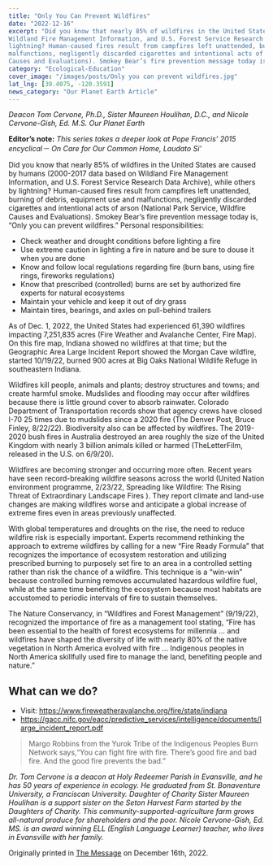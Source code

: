 ```yaml
---
title: "Only You Can Prevent Wildfires"
date: "2022-12-16"
excerpt: "Did you know that nearly 85% of wildfires in the United States are caused by humans (2000-2017 data based on
Wildland Fire Management Information, and U.S. Forest Service Research Data Archive), while others by
lightning? Human-caused fires result from campfires left unattended, burning of debris, equipment use and
malfunctions, negligently discarded cigarettes and intentional acts of arson (National Park Service, Wildfire
Causes and Evaluations). Smokey Bear’s fire prevention message today is, “Only you can prevent wildfires.”"
category: "Ecological-Education"
cover_image: "/images/posts/Only you can prevent wildfires.jpg"
lat_lng: [39.4075, -120.3591]
news_category: "Our Planet Earth Article"
---
```


_Deacon Tom Cervone, Ph.D., Sister Maureen Houlihan, D.C., and Nicole Cervone-Gish, Ed. M.S.
Our Planet Earth_

**Editor’s note:** _This series takes a deeper look at Pope Francis’ 2015 encyclical－ On Care for Our Common
Home, Laudato Si’_

Did you know that nearly 85% of wildfires in the United States are caused by humans (2000-2017 data based on
Wildland Fire Management Information, and U.S. Forest Service Research Data Archive), while others by
lightning? Human-caused fires result from campfires left unattended, burning of debris, equipment use and
malfunctions, negligently discarded cigarettes and intentional acts of arson (National Park Service, Wildfire
Causes and Evaluations). Smokey Bear’s fire prevention message today is, “Only you can prevent wildfires.”
Personal responsibilities:

- Check weather and drought conditions before lighting a fire
- Use extreme caution in lighting a fire in nature and be sure to douse it when you are done
- Know and follow local regulations regarding fire (burn bans, using fire rings, fireworks regulations)
- Know that prescribed (controlled) burns are set by authorized fire experts for natural ecosystems
- Maintain your vehicle and keep it out of dry grass
- Maintain tires, bearings, and axles on pull-behind trailers

As of Dec. 1, 2022, the United States had experienced 61,390 wildfires impacting 7,251,835 acres (Fire
Weather and Avalanche Center, Fire Map). On this fire map, Indiana showed no wildfires at that time; but the
Geographic Area Large Incident Report showed the Morgan Cave wildfire, started 10/19/22, burned 900 acres
at Big Oaks National Wildlife Refuge in southeastern Indiana.

Wildfires kill people, animals and plants; destroy structures and towns; and create harmful smoke. Mudslides
and flooding may occur after wildfires because there is little ground cover to absorb rainwater. Colorado
Department of Transportation records show that agency crews have closed I-70 25 times due to mudslides since a
2020 fire (The Denver Post, Bruce Finley, 8/22/22). Biodiversity also can be affected by wildfires. The 2019-
2020 bush fires in Australia destroyed an area roughly the size of the United Kingdom with nearly 3 billion
animals killed or harmed (TheLetterFilm, released in the U.S. on 6/9/20).

Wildfires are becoming stronger and occurring more often. Recent years have seen record-breaking wildfire
seasons across the world (United Nation environment programme, 2/23/22, Spreading like Wildfire: The Rising
Threat of Extraordinary Landscape Fires ). They report climate and land-use changes are making wildfires worse
and anticipate a global increase of extreme fires even in areas previously unaffected.

With global temperatures and droughts on the rise, the need to reduce wildfire risk is especially important.
Experts recommend rethinking the approach to extreme wildfires by calling for a new “Fire Ready Formula”
that recognizes the importance of ecosystem restoration and utilizing prescribed burning to purposely set fire to
an area in a controlled setting rather than risk the chance of a wildfire. This technique is a “win-win” because
controlled burning removes accumulated hazardous wildfire fuel, while at the same time benefiting the
ecosystem because most habitats are accustomed to periodic intervals of fire to sustain themselves.

The Nature Conservancy, in “Wildfires and Forest Management” (9/19/22), recognized the importance of fire as
a management tool stating, “Fire has been essential to the health of forest ecosystems for millennia … and
wildfires have shaped the diversity of life with nearly 80% of the native vegetation in North America evolved
with fire … Indigenous peoples in North America skillfully used fire to manage the land, benefiting people and
nature.”

## What can we do?

- Visit: https://www.fireweatheravalanche.org/fire/state/indiana
- https://gacc.nifc.gov/eacc/predictive_services/intelligence/documents/large_incident_report.pdf

> Margo Robbins from the Yurok Tribe of the Indigenous Peoples Burn Network says,“You can fight fire with
> fire. There’s good fire and bad fire. And the good fire prevents the bad.”

_Dr. Tom Cervone is a deacon at Holy Redeemer Parish in Evansville, and he has 50 years of experience in
ecology. He graduated from St. Bonaventure University, a Franciscan University. Daughter of Charity Sister
Maureen Houlihan is a support sister on the Seton Harvest Farm started by the Daughters of Charity. This
community-supported-agriculture farm grows all-natural produce for shareholders and the poor. Nicole
Cervone-Gish, Ed. MS. is an award winning ELL (English Language Learner) teacher, who lives in Evansville
with her family._

Originally printed in [The Message](https://evdiomessage.org/) on December 16th, 2022.

